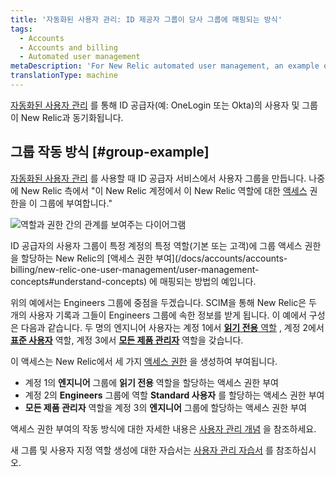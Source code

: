 ```yaml
---
title: '자동화된 사용자 관리: ID 제공자 그룹이 당사 그룹에 매핑되는 방식'
tags:
  - Accounts
  - Accounts and billing
  - Automated user management
metaDescription: 'For New Relic automated user management, an example of how identity provider groups map over to New Relic access grants.'
translationType: machine
---
```


[자동화된 사용자 관리](/docs/accounts/accounts/automated-user-management/automated-user-provisioning-single-sign) 를 통해 ID 공급자(예: OneLogin 또는 Okta)의 사용자 및 그룹이 New Relic과 동기화됩니다.

## 그룹 작동 방식 [#group-example]

[자동화된 사용자 관리](/docs/accounts/accounts/automated-user-management/automated-user-provisioning-single-sign) 를 사용할 때 ID 공급자 서비스에서 사용자 그룹을 만듭니다. 나중에 New Relic 측에서 "이 New Relic 계정에서 이 New Relic 역할에 대한 [액세스](/docs/accounts/accounts-billing/new-relic-one-user-management/user-management-concepts#understand-concepts) 권한을 이 그룹에 부여합니다."

![역할과 권한 간의 관계를 보여주는 다이어그램](./images/Roles%26Permissions.png "역할 및 권한")

<figcaption>
  ID 공급자의 사용자 그룹이 특정 계정의 특정 역할(기본 또는 고객)에 그룹 액세스 권한을 할당하는 New Relic의 [액세스 권한 부여](/docs/accounts/accounts-billing/new-relic-one-user-management/user-management-concepts#understand-concepts) 에 매핑되는 방법의 예입니다.
</figcaption>

위의 예에서는 Engineers 그룹에 중점을 두겠습니다. SCIM을 통해 New Relic은 두 개의 사용자 기록과 그들이 Engineers 그룹에 속한 정보를 받게 됩니다. 이 예에서 구성은 다음과 같습니다. 두 명의 엔지니어 사용자는 계정 1에서 [**읽기 전용** 역할](/docs/accounts/accounts-billing/new-relic-one-user-management/user-management-concepts#roles) , 계정 2에서 [**표준 사용자**](/docs/accounts/accounts-billing/new-relic-one-user-management/user-management-concepts#roles) 역할, 계정 3에서 [**모든 제품 관리자**](/docs/accounts/accounts-billing/new-relic-one-user-management/user-management-concepts#roles) 역할을 갖습니다.

이 액세스는 New Relic에서 세 가지 [액세스 권한](/docs/accounts/accounts-billing/new-relic-one-user-management/user-management-concepts#understand-concepts) 을 생성하여 부여됩니다.

* 계정 1의 **엔지니어** 그룹에 **읽기 전용** 역할을 할당하는 액세스 권한 부여
* 계정 2의 **Engineers** 그룹에 역할 **Standard 사용자** 를 할당하는 액세스 권한 부여
* **모든 제품 관리자** 역할을 계정 3의 **엔지니어** 그룹에 할당하는 액세스 권한 부여

액세스 권한 부여의 작동 방식에 대한 자세한 내용은 [사용자 관리 개념](/docs/accounts/accounts-billing/new-relic-one-user-management/user-management-concepts#understand-concepts) 을 참조하세요.

새 그룹 및 사용자 지정 역할 생성에 대한 자습서는 [사용자 관리 자습서](/docs/accounts/accounts-billing/new-relic-one-user-management/tutorial-add-new-user-groups-roles-new-relic-one-user-model/) 를 참조하십시오.